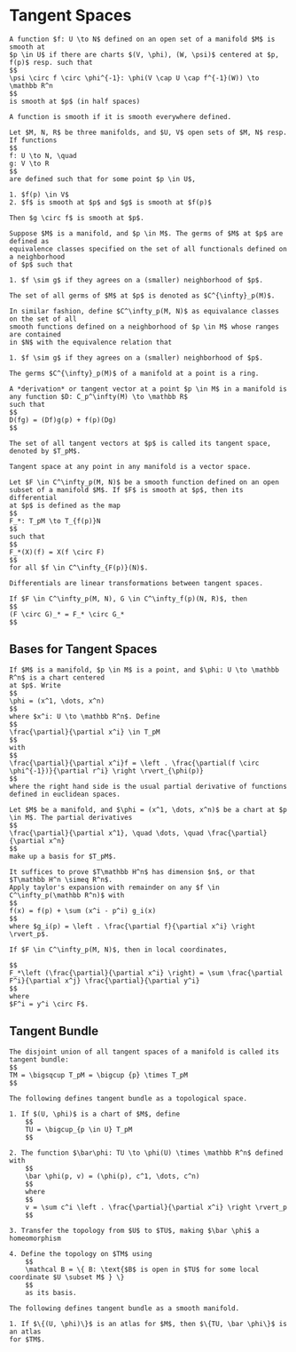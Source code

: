 # Tangent Spaces

```definition

A function $f: U \to N$ defined on an open set of a manifold $M$ is smooth at
$p \in U$ if there are charts $(V, \phi), (W, \psi)$ centered at $p, f(p)$ resp. such that
$$
\psi \circ f \circ \phi^{-1}: \phi(V \cap U \cap f^{-1}(W)) \to \mathbb R^n
$$
is smooth at $p$ (in half spaces)

A function is smooth if it is smooth everywhere defined.

```

```proposition
Let $M, N, R$ be three manifolds, and $U, V$ open sets of $M, N$ resp. If functions
$$
f: U \to N, \quad
g: V \to R
$$
are defined such that for some point $p \in U$,

1. $f(p) \in V$
2. $f$ is smooth at $p$ and $g$ is smooth at $f(p)$

Then $g \circ f$ is smooth at $p$.
```

```definition

Suppose $M$ is a manifold, and $p \in M$. The germs of $M$ at $p$ are defined as
equivalence classes specified on the set of all functionals defined on a neighborhood
of $p$ such that

1. $f \sim g$ if they agrees on a (smaller) neighborhood of $p$.

The set of all germs of $M$ at $p$ is denoted as $C^{\infty}_p(M)$.
```

```definition

In similar fashion, define $C^\infty_p(M, N)$ as equivalance classes on the set of all
smooth functions defined on a neighborhood of $p \in M$ whose ranges are contained
in $N$ with the equivalence relation that

1. $f \sim g$ if they agrees on a (smaller) neighborhood of $p$.

```

```proposition
The germs $C^{\infty}_p(M)$ of a manifold at a point is a ring.
```

```definition

A *derivation* or tangent vector at a point $p \in M$ in a manifold is any function $D: C_p^\infty(M) \to \mathbb R$
such that
$$
D(fg) = (Df)g(p) + f(p)(Dg)
$$

The set of all tangent vectors at $p$ is called its tangent space, denoted by $T_pM$.
```

```proposition
Tangent space at any point in any manifold is a vector space.
```

```definition
Let $F \in C^\infty_p(M, N)$ be a smooth function defined on an open subset of a manifold $M$. If $F$ is smooth at $p$, then its differential
at $p$ is defined as the map
$$
F_*: T_pM \to T_{f(p)}N
$$
such that
$$
F_*(X)(f) = X(f \circ F)
$$
for all $f \in C^\infty_{F(p)}(N)$.
```

```proposition
Differentials are linear transformations between tangent spaces.
```

```theorem
If $F \in C^\infty_p(M, N), G \in C^\infty_f(p)(N, R)$, then
$$
(F \circ G)_* = F_* \circ G_*
$$
```

## Bases for Tangent Spaces

```definition

If $M$ is a manifold, $p \in M$ is a point, and $\phi: U \to \mathbb R^n$ is a chart centered
at $p$. Write
$$
\phi = (x^1, \dots, x^n)
$$
where $x^i: U \to \mathbb R^n$. Define
$$
\frac{\partial}{\partial x^i} \in T_pM
$$
with
$$
\frac{\partial}{\partial x^i}f = \left . \frac{\partial(f \circ \phi^{-1})}{\partial r^i} \right \rvert_{\phi(p)}
$$
where the right hand side is the usual partial derivative of functions defined in euclidean spaces.

```

```theorem

Let $M$ be a manifold, and $\phi = (x^1, \dots, x^n)$ be a chart at $p \in M$. The partial derivatives
$$
\frac{\partial}{\partial x^1}, \quad \dots, \quad \frac{\partial}{\partial x^n}
$$
make up a basis for $T_pM$.

```

```proof

It suffices to prove $T\mathbb H^n$ has dimension $n$, or that $T\mathbb H^n \simeq R^n$.
Apply taylor's expansion with remainder on any $f \in C^\infty_p(\mathbb R^n)$ with
$$
f(x) = f(p) + \sum (x^i - p^i) g_i(x)
$$
where $g_i(p) = \left . \frac{\partial f}{\partial x^i} \right \rvert_p$.

```

```proposition

If $F \in C^\infty_p(M, N)$, then in local coordinates,

$$
F_*\left (\frac{\partial}{\partial x^i} \right) = \sum \frac{\partial F^i}{\partial x^j} \frac{\partial}{\partial y^i}
$$
where
$F^i = y^i \circ F$.

```

## Tangent Bundle

```definition

The disjoint union of all tangent spaces of a manifold is called its tangent bundle:
$$
TM = \bigsqcup T_pM = \bigcup {p} \times T_pM
$$

The following defines tangent bundle as a topological space.

1. If $(U, \phi)$ is a chart of $M$, define
    $$
    TU = \bigcup_{p \in U} T_pM
    $$

2. The function $\bar\phi: TU \to \phi(U) \times \mathbb R^n$ defined with
    $$
    \bar \phi(p, v) = (\phi(p), c^1, \dots, c^n)
    $$
    where
    $$
    v = \sum c^i \left . \frac{\partial}{\partial x^i} \right \rvert_p
    $$

3. Transfer the topology from $U$ to $TU$, making $\bar \phi$ a homeomorphism

4. Define the topology on $TM$ using
    $$
    \mathcal B = \{ B: \text{$B$ is open in $TU$ for some local coordinate $U \subset M$ } \}
    $$
    as its basis.

The following defines tangent bundle as a smooth manifold.

1. If $\{(U, \phi)\}$ is an atlas for $M$, then $\{TU, \bar \phi\}$ is an atlas
for $TM$.

```